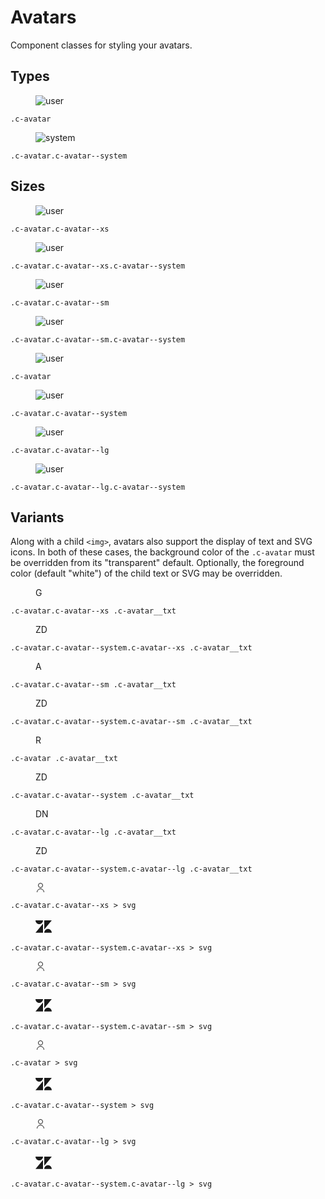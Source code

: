 
<Meta title="Components/Avatars" />

# Avatars

Component classes for styling your avatars.

## Types

<div class="container">
  <div class="row">
    <div class="col u-mt">
      <figure class="c-avatar">
        <img alt="user" src={UserImage} />
      </figure>
      <div class="u-mt-xs">
        <code>.c-avatar</code>
      </div>
    </div>
  </div>
  <div class="row">
    <div class="col u-mt">
      <figure class="c-avatar c-avatar--system">
        <img alt="system" src={SystemImage} />
      </figure>
      <div class="u-mt-xs">
        <code>.c-avatar.c-avatar--system</code>
      </div>
    </div>
  </div>
</div>

## Sizes

<div class="container">
  <div class="row">
    <div class="col u-mt">
      <figure class="c-avatar c-avatar--xs">
        <img alt="user" src={UserImage} />
      </figure>
      <div class="u-mt-xs">
        <code>.c-avatar.c-avatar--xs</code>
      </div>
    </div>
    <div class="col u-mt">
      <figure class="c-avatar c-avatar--xs c-avatar--system">
        <img alt="user" src={SystemImage} />
      </figure>
      <div class="u-mt-xs">
        <code>.c-avatar.c-avatar--xs.c-avatar--system</code>
      </div>
    </div>
  </div>
  <div class="row">
    <div class="col u-mt">
      <figure class="c-avatar c-avatar--sm">
        <img alt="user" src={UserImage} />
      </figure>
      <div class="u-mt-xs">
        <code>.c-avatar.c-avatar--sm</code>
      </div>
    </div>
    <div class="col u-mt">
      <figure class="c-avatar c-avatar--sm c-avatar--system">
        <img alt="user" src={SystemImage} />
      </figure>
      <div class="u-mt-xs">
        <code>.c-avatar.c-avatar--sm.c-avatar--system</code>
      </div>
    </div>
  </div>
  <div class="row">
    <div class="col u-mt">
      <figure class="c-avatar">
        <img alt="user" src={UserImage} />
      </figure>
      <div class="u-mt-xs">
        <code>.c-avatar</code>
      </div>
    </div>
    <div class="col u-mt">
      <figure class="c-avatar c-avatar--system">
        <img alt="user" src={SystemImage} />
      </figure>
      <div class="u-mt-xs">
        <code>.c-avatar.c-avatar--system</code>
      </div>
    </div>
  </div>
  <div class="row">
    <div class="col u-mt">
      <figure class="c-avatar c-avatar--lg">
        <img alt="user" src={UserImage} />
      </figure>
      <div class="u-mt-xs">
        <code>.c-avatar.c-avatar--lg</code>
      </div>
    </div>
    <div class="col u-mt">
      <figure class="c-avatar c-avatar--lg c-avatar--system">
        <img alt="user" src={SystemImage} />
      </figure>
      <div class="u-mt-xs">
        <code>.c-avatar.c-avatar--lg.c-avatar--system</code>
      </div>
    </div>
  </div>
</div>

## Variants

Along with a child `<img>`, avatars also support the display of text and SVG
icons. In both of these cases, the background color of the `.c-avatar` must
be overridden from its "transparent" default. Optionally, the foreground
color (default "white") of the child text or SVG may be overridden.

<div class="container">
  <div class="row">
    <div class="col u-mt">
      <figure class="c-avatar c-avatar--xs u-bg-fuschia-600">
        <span class="c-avatar__txt">G</span>
      </figure>
      <div class="u-mt-xs">
        <code>.c-avatar.c-avatar--xs .c-avatar__txt</code>
      </div>
    </div>
    <div class="col u-mt">
      <figure class="c-avatar c-avatar--system c-avatar--xs u-bg-fuschia-600">
        <span class="c-avatar__txt">ZD</span>
      </figure>
      <div class="u-mt-xs">
        <code>.c-avatar.c-avatar--system.c-avatar--xs .c-avatar__txt</code>
      </div>
    </div>
  </div>
  <div class="row">
    <div class="col u-mt">
      <figure class="c-avatar c-avatar--sm u-bg-purple-600">
        <span class="c-avatar__txt">A</span>
      </figure>
      <div class="u-mt-xs">
        <code>.c-avatar.c-avatar--sm .c-avatar__txt</code>
      </div>
    </div>
    <div class="col u-mt">
      <figure class="c-avatar c-avatar--system c-avatar--sm u-bg-purple-600">
        <span class="c-avatar__txt">ZD</span>
      </figure>
      <div class="u-mt-xs">
        <code>.c-avatar.c-avatar--system.c-avatar--sm .c-avatar__txt</code>
      </div>
    </div>
  </div>
  <div class="row">
    <div class="col u-mt">
      <figure class="c-avatar u-bg-royal-600">
        <span class="c-avatar__txt">R</span>
      </figure>
      <div class="u-mt-xs">
        <code>.c-avatar .c-avatar__txt</code>
      </div>
    </div>
    <div class="col u-mt">
      <figure class="c-avatar c-avatar--system u-bg-royal-600">
        <span class="c-avatar__txt">ZD</span>
      </figure>
      <div class="u-mt-xs">
        <code>.c-avatar.c-avatar--system .c-avatar__txt</code>
      </div>
    </div>
  </div>
  <div class="row">
    <div class="col u-mt">
      <figure class="c-avatar c-avatar--lg u-bg-azure-600">
        <span class="c-avatar__txt">DN</span>
      </figure>
      <div class="u-mt-xs">
        <code>.c-avatar.c-avatar--lg .c-avatar__txt</code>
      </div>
    </div>
    <div class="col u-mt">
      <figure class="c-avatar c-avatar--system c-avatar--lg u-bg-azure-600">
        <span class="c-avatar__txt">ZD</span>
      </figure>
      <div class="u-mt-xs">
        <code>.c-avatar.c-avatar--system.c-avatar--lg .c-avatar__txt</code>
      </div>
    </div>
  </div>
</div>

<div class="container u-mt">
  <div class="row">
    <div class="col u-mt">
      <figure class="c-avatar c-avatar--xs u-bg-grey-600">
        <svg xmlns="http://www.w3.org/2000/svg" width="16" height="16" focusable="false" viewBox="0 0 16 16">
          <g fill="none" stroke="currentColor">
            <circle cx="8" cy="5" r="3.5"/>
            <path stroke-linecap="round" d="M2.5 15.5c.3-2.8 2.6-5 5.5-5s5.2 2.2 5.5 5"/>
          </g>
        </svg>
      </figure>
      <div class="u-mt-xs">
        <code>.c-avatar.c-avatar--xs > svg</code>
      </div>
    </div>
    <div class="col u-mt">
      <figure class="c-avatar c-avatar--system c-avatar--xs u-bg-kale-800">
        <svg xmlns="http://www.w3.org/2000/svg" width="26" height="26" focusable="false" viewBox="0 0 26 26">
          <path fill="currentColor" d="M12 8.2v14.5H0zM12 3c0 3.3-2.7 6-6 6S0 6.3 0 3h12zm2 19.7c0-3.3 2.7-6 6-6s6 2.7 6 6H14zm0-5.2V3h12z"/>
        </svg>
      </figure>
      <div class="u-mt-xs">
        <code>.c-avatar.c-avatar--system.c-avatar--xs > svg</code>
      </div>
    </div>
  </div>
  <div class="row">
    <div class="col u-mt">
      <figure class="c-avatar c-avatar--sm u-bg-grey-600">
        <svg xmlns="http://www.w3.org/2000/svg" width="16" height="16" focusable="false" viewBox="0 0 16 16">
          <g fill="none" stroke="currentColor">
            <circle cx="8" cy="5" r="3.5"/>
            <path stroke-linecap="round" d="M2.5 15.5c.3-2.8 2.6-5 5.5-5s5.2 2.2 5.5 5"/>
          </g>
        </svg>
      </figure>
      <div class="u-mt-xs">
        <code>.c-avatar.c-avatar--sm > svg</code>
      </div>
    </div>
    <div class="col u-mt">
      <figure class="c-avatar c-avatar--system c-avatar--sm u-bg-kale-800">
        <svg xmlns="http://www.w3.org/2000/svg" width="26" height="26" focusable="false" viewBox="0 0 26 26">
          <path fill="currentColor" d="M12 8.2v14.5H0zM12 3c0 3.3-2.7 6-6 6S0 6.3 0 3h12zm2 19.7c0-3.3 2.7-6 6-6s6 2.7 6 6H14zm0-5.2V3h12z"/>
        </svg>
      </figure>
      <div class="u-mt-xs">
        <code>.c-avatar.c-avatar--system.c-avatar--sm > svg</code>
      </div>
    </div>
  </div>
  <div class="row">
    <div class="col u-mt">
      <figure class="c-avatar u-bg-grey-600">
        <svg xmlns="http://www.w3.org/2000/svg" width="16" height="16" focusable="false" viewBox="0 0 16 16">
          <g fill="none" stroke="currentColor">
            <circle cx="8" cy="5" r="3.5"/>
            <path stroke-linecap="round" d="M2.5 15.5c.3-2.8 2.6-5 5.5-5s5.2 2.2 5.5 5"/>
          </g>
        </svg>
      </figure>
      <div class="u-mt-xs">
        <code>.c-avatar > svg</code>
      </div>
    </div>
    <div class="col u-mt">
      <figure class="c-avatar c-avatar--system u-bg-kale-800">
        <svg xmlns="http://www.w3.org/2000/svg" width="26" height="26" focusable="false" viewBox="0 0 26 26">
          <path fill="currentColor" d="M12 8.2v14.5H0zM12 3c0 3.3-2.7 6-6 6S0 6.3 0 3h12zm2 19.7c0-3.3 2.7-6 6-6s6 2.7 6 6H14zm0-5.2V3h12z"/>
        </svg>
      </figure>
      <div class="u-mt-xs">
        <code>.c-avatar.c-avatar--system > svg</code>
      </div>
    </div>
  </div>
  <div class="row">
    <div class="col u-mt">
      <figure class="c-avatar c-avatar--lg u-bg-grey-600">
        <svg xmlns="http://www.w3.org/2000/svg" width="16" height="16" focusable="false" viewBox="0 0 16 16">
          <g fill="none" stroke="currentColor">
            <circle cx="8" cy="5" r="3.5"/>
            <path stroke-linecap="round" d="M2.5 15.5c.3-2.8 2.6-5 5.5-5s5.2 2.2 5.5 5"/>
          </g>
        </svg>
      </figure>
      <div class="u-mt-xs">
        <code>.c-avatar.c-avatar--lg > svg</code>
      </div>
    </div>
    <div class="col u-mt">
      <figure class="c-avatar c-avatar--system c-avatar--lg u-bg-kale-800">
        <svg xmlns="http://www.w3.org/2000/svg" width="26" height="26" focusable="false" viewBox="0 0 26 26">
          <path fill="currentColor" d="M12 8.2v14.5H0zM12 3c0 3.3-2.7 6-6 6S0 6.3 0 3h12zm2 19.7c0-3.3 2.7-6 6-6s6 2.7 6 6H14zm0-5.2V3h12z"/>
        </svg>
      </figure>
      <div class="u-mt-xs">
        <code>.c-avatar.c-avatar--system.c-avatar--lg > svg</code>
      </div>
    </div>
  </div>
</div>